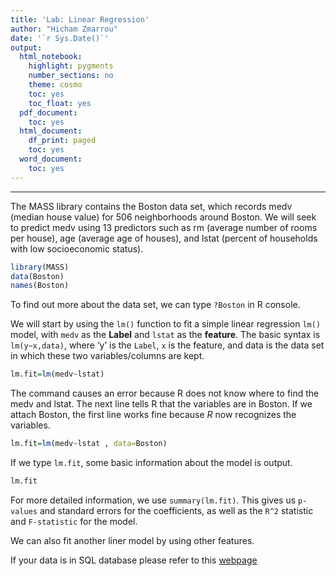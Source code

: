 ---
title: 'Lab: Linear Regression'
author: "Hicham Zmarrou"
date: '`r Sys.Date()`'
output:
  html_notebook:
    highlight: pygments
    number_sections: no
    theme: cosmo
    toc: yes
    toc_float: yes
  pdf_document:
    toc: yes
  html_document:
    df_print: paged
    toc: yes
  word_document:
    toc: yes
---
___________________________________________________________________________________________________________


The MASS library contains the Boston data set, which records medv (median
house value) for 506 neighborhoods around Boston. We will seek to predict
medv using 13 predictors such as rm (average number of rooms per house),
age (average age of houses), and lstat (percent of households with low
socioeconomic status).

```{r}
library(MASS)
data(Boston)
names(Boston)
```

To find out more about the data set, we can type `?Boston` in R console.

We will start by using the `lm()` function to fit a simple linear regression `lm()` model, with `medv` as the __Label__ and `lstat` as the __feature__. The basic syntax is `lm(y~x,data)`, where 'y'  is the `Label`, `x` is the feature, and data is the data set in which these two variables/columns are kept.


```{r}
lm.fit=lm(medv~lstat)
```
The command causes an error because R does not know where to find the  medv and lstat. The next line tells R that the variables are in Boston. If we attach Boston, the first line works fine because _R_ now recognizes the variables.

```{r}
lm.fit=lm(medv~lstat , data=Boston)

```

If we type `lm.fit`, some basic information about the model is output.

```{r}
lm.fit
````

For more detailed information, we use `summary(lm.fit)`. This gives us `p-values` and standard errors for the coefficients, as well as the `R^2` statistic and `F-statistic`  for the model.

We can also fit another liner model by using other features. 

If your data is in SQL database please refer to this [webpage](https://db.rstudio.com/)  


